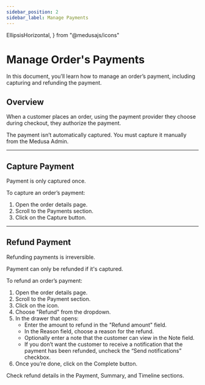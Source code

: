 ```yaml
---
sidebar_position: 2
sidebar_label: Manage Payments
---
```


  EllipsisHorizontal, 
} from "@medusajs/icons"

# Manage Order's Payments

In this document, you’ll learn how to manage an order’s payment, including capturing and refunding the payment.

## Overview

When a customer places an order, using the payment provider they choose during checkout, they authorize the payment.

The payment isn’t automatically captured. You must capture it manually from the Medusa Admin.

---

## Capture Payment

<Note>

Payment is only captured once.

</Note>

To capture an order’s payment:

1. Open the order details page.
2. Scroll to the Payments section.
3. Click on the Capture button.

---

## Refund Payment

<Note type="warning">

Refunding payments is irreversible.

</Note>

<Note type="check">

Payment can only be refunded if it's captured.

</Note>

<!-- TODO check info after #5 -->

To refund an order’s payment:

1. Open the order details page.
2. Scroll to the Payment section.
3. Click on the <InlineIcon Icon={EllipsisHorizontal} alt="three-dots" /> icon.
4. Choose "Refund" from the dropdown.
5. In the drawer that opens:
    - Enter the amount to refund in the "Refund amount" field.
    - In the Reason field, choose a reason for the refund.
    - Optionally enter a note that the customer can view in the Note field.
    - If you don’t want the customer to receive a notification that the payment has been refunded, uncheck the “Send notifications” checkbox.
6. Once you’re done, click on the Complete button.

Check refund details in the Payment, Summary, and Timeline sections.

